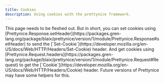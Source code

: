 ```yaml
---
title: Cookies
description: Using cookies with the prettynice framework.
---
```



<Aside type="note">
  This page needs to be fleshed out.
  But in short, you can set cookies using [Prettynice.Response.setHeader](https://packages.gren-lang.org/package/blaix/prettynice/version/1/module/Prettynice.Response#setHeader)
  to send the [`Set-Cookie`](https://developer.mozilla.org/en-US/docs/Web/HTTP/Headers/Set-Cookie) header.
  And get cookies using [Prettynice.Request.headers](https://packages.gren-lang.org/package/blaix/prettynice/version/1/module/Prettynice.Request#Request)
  to get the [`Cookie`](https://developer.mozilla.org/en-US/docs/Web/HTTP/Headers/Cookie) header.
  Future versions of Prettynice may have some helpers for this.
</Aside>
